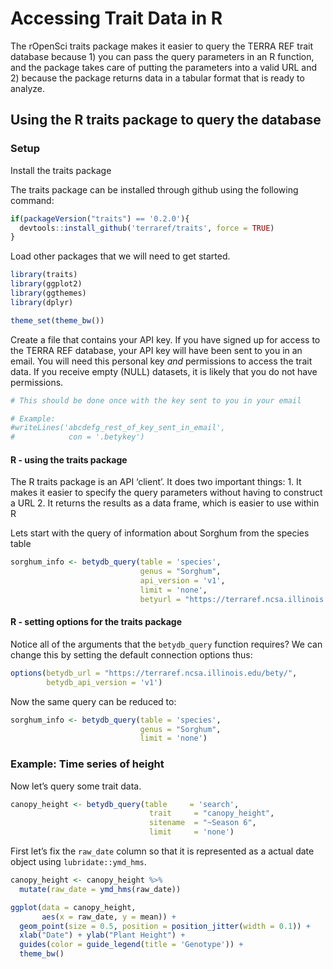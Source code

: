 # Accessing Trait Data in R

The rOpenSci traits package makes it easier to query the TERRA REF trait database because 1) you can pass the query parameters in an R function, and the package takes care of putting the parameters into a valid URL and 2) because the package returns data in a tabular format that is ready to analyze.

## Using the R traits package to query the database

### Setup 

Install the traits package

The traits package can be installed through github using the following command: 

```r

if(packageVersion("traits") == '0.2.0'){
  devtools::install_github('terraref/traits', force = TRUE)
}

```

Load other packages that we will need to get started.

```r
library(traits)
library(ggplot2)
library(ggthemes)
library(dplyr)
```

```r
theme_set(theme_bw())
```


Create a file that contains your API key. If you have signed up for access to the TERRA REF database, your API key will have been sent to you in an email. You will need this personal key _and_ permissions to access the trait data. If you receive empty (NULL) datasets, it is likely that you do not have permissions. 


```r
# This should be done once with the key sent to you in your email

# Example:
#writeLines('abcdefg_rest_of_key_sent_in_email',
#            con = '.betykey')

```


#### R - using the traits package

The R traits package is an API 'client'. It does two important things:
1. It makes it easier to specify the query parameters without having to construct a URL
2. It returns the results as a data frame, which is easier to use within R

Lets start with the query of information about Sorghum from the species table

```r

sorghum_info <- betydb_query(table = 'species',
                             genus = "Sorghum",
                             api_version = 'v1',
                             limit = 'none',
                             betyurl = "https://terraref.ncsa.illinois.edu/bety/")

```

#### R - setting options for the traits package

Notice all of the arguments that the `betydb_query` function requires? We can change this by setting the default connection options thus:

```r
options(betydb_url = "https://terraref.ncsa.illinois.edu/bety/",
        betydb_api_version = 'v1')
```

Now the same query can be reduced to:

```r

sorghum_info <- betydb_query(table = 'species',
                             genus = "Sorghum",
                             limit = 'none')
```

### Example: Time series of height

Now let's query some trait data.

```r
canopy_height <- betydb_query(table     = 'search',
                               trait     = "canopy_height",
                               sitename  = "~Season 6",
                               limit     = 'none')
```

First let's fix the `raw_date` column so that it is represented as a actual date object using `lubridate::ymd_hms`.

```r
canopy_height <- canopy_height %>% 
  mutate(raw_date = ymd_hms(raw_date))
```


```r

ggplot(data = canopy_height,
       aes(x = raw_date, y = mean)) +
  geom_point(size = 0.5, position = position_jitter(width = 0.1)) +
  xlab("Date") + ylab("Plant Height") +
  guides(color = guide_legend(title = 'Genotype')) +
  theme_bw()
  
```

